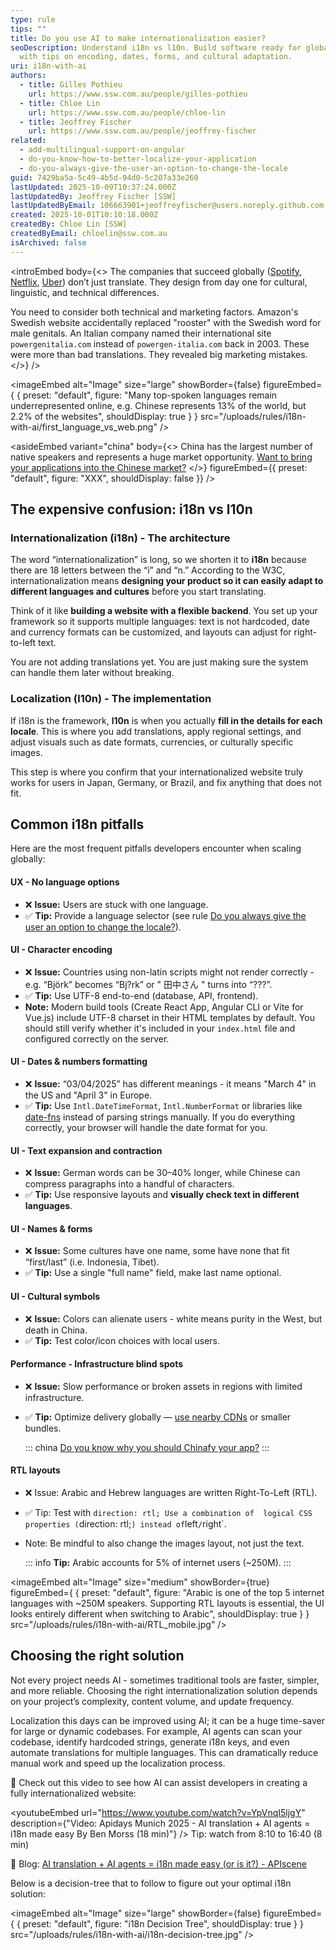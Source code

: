 ```yaml
---
type: rule
tips: ""
title: Do you use AI to make internationalization easier?
seoDescription: Understand i18n vs l10n. Build software ready for global users
  with tips on encoding, dates, forms, and cultural adaptation.
uri: i18n-with-ai
authors:
  - title: Gilles Pothieu
    url: https://www.ssw.com.au/people/gilles-pothieu
  - title: Chloe Lin
    url: https://www.ssw.com.au/people/chloe-lin
  - title: Jeoffrey Fischer
    url: https://www.ssw.com.au/people/jeoffrey-fischer
related:
  - add-multilingual-support-on-angular
  - do-you-know-how-to-better-localize-your-application
  - do-you-always-give-the-user-an-option-to-change-the-locale
guid: 7429ba5a-5c49-4b5d-94d0-5c207a33e260
lastUpdated: 2025-10-09T10:37:24.000Z
lastUpdatedBy: Jeoffrey Fischer [SSW]
lastUpdatedByEmail: 106663901+jeoffreyfischer@users.noreply.github.com
created: 2025-10-01T10:10:18.000Z
createdBy: Chloe Lin [SSW]
createdByEmail: chloelin@ssw.com.au
isArchived: false
---
```

<introEmbed
  body={<>
The companies that succeed globally ([Spotify](https://www.nimdzi.com/lessons-in-localization-spotify-expanded), [Netflix](https://www.weglot.com/blog/netflixs-localization-strategy), [Uber](https://www.nimdzi.com/lessons-in-localization-uber/)) don’t just translate. They design from day one for cultural, linguistic, and technical differences.

You need to consider both technical and marketing factors. Amazon's Swedish website accidentally replaced "rooster" with the Swedish word for male genitals. An Italian company named their international site `powergenitalia.com` instead of `powergen-italia.com` back in 2003. These were more than bad translations. They revealed big marketing mistakes.
  </>}
/>

<imageEmbed
  alt="Image"
  size="large"
  showBorder={false}
  figureEmbed={ {
    preset: "default",
    figure: "Many top-spoken languages remain underrepresented online, e.g. Chinese represents 13% of the world, but 2.2% of the websites",
    shouldDisplay: true
  } }
  src="/uploads/rules/i18n-with-ai/first_language_vs_web.png"
/>

<asideEmbed
  variant="china"
  body={<>
    China has the largest number of native speakers and represents a huge market opportunity. [Want to bring your applications into the Chinese market?](https://www.ssw.com.au/consulting/chinafy-app)
  </>}
  figureEmbed={{
    preset: "default",
    figure: "XXX",
    shouldDisplay: false
  }}
/>

## The expensive confusion: i18n vs l10n

### Internationalization (**i18n**) - The architecture

The word “internationalization” is long, so we shorten it to **i18n** because there are 18 letters between the “i” and “n.”  According to the W3C, internationalization means **designing your product so it can easily adapt to different languages and cultures** before you start translating.

Think of it like **building a website with a flexible backend**. You set up your framework so it supports multiple languages: text is not hardcoded, date and currency formats can be customized, and layouts can adjust for right-to-left text.

You are not adding translations yet. You are just making sure the system can handle them later without breaking.

### Localization (**l10n**) - The implementation

If i18n is the framework, **l10n** is when you actually **fill in the details for each locale**. This is where you add translations, apply regional settings, and adjust visuals such as date formats, currencies, or culturally specific images.

This step is where you confirm that your internationalized website truly works for users in Japan, Germany, or Brazil, and fix anything that does not fit.

## Common i18n pitfalls

Here are the most frequent pitfalls developers encounter when scaling globally:

#### UX - No language options

* ❌ **Issue:** Users are stuck with one language.
* ✅ **Tip:** Provide a language selector (see rule [Do you always give the user an option to change the locale?](/do-you-always-give-the-user-an-option-to-change-the-locale/)).

#### UI - Character encoding

* ❌ **Issue:** Countries using non-latin scripts might not render correctly - e.g. “Björk” becomes “Bj?rk” or " 田中さん " turns into “???”.
* ✅ **Tip:** Use UTF-8 end-to-end (database, API, frontend).
* **Note:** Modern build tools (Create React App, Angular CLI or Vite for Vue.js) include UTF-8 charset in their HTML templates by default. You should still verify whether it's included in your `index.html` file and configured correctly on the server.

#### UI - Dates & numbers formatting

* ❌ **Issue:** “03/04/2025” has different meanings - it means "March 4" in the US and "April 3" in Europe.
* ✅ **Tip:** Use `Intl.DateTimeFormat`, `Intl.NumberFormat` or libraries like [date-fns](https://date-fns.org/) instead of parsing strings manually. If you do everything correctly, your browser will handle the date format for you.

#### UI - Text expansion and contraction

* ❌ **Issue:** German words can be 30–40% longer, while Chinese can compress paragraphs into a handful of characters.
* ✅ **Tip:** Use responsive layouts and **visually check text in different languages**.

#### UI - Names & forms

* ❌ **Issue:** Some cultures have one name, some have none that fit “first/last” (i.e. Indonesia, Tibet).
* ✅ **Tip:** Use a single "full name" field, make last name optional.

#### UI - Cultural symbols

* ❌ **Issue:** Colors can alienate users - white means purity in the West, but death in China.
* ✅ **Tip:** Test color/icon choices with local users.

#### Performance - Infrastructure blind spots

* ❌ **Issue:** Slow performance or broken assets in regions with limited infrastructure.
* ✅ **Tip:** Optimize delivery globally — [use nearby CDNs](/use-a-cdn/) or smaller bundles.

   ::: china
   [Do you know why you should Chinafy your app?](/do-you-know-why-you-should-chinafy-your-app/)
   :::

#### RTL layouts

* ❌ Issue: Arabic and Hebrew languages are written Right-To-Left (RTL).
* ✅ Tip: Test with `direction: rtl; Use a combination of  logical CSS properties (`direction: rtl;`) instead of`left`/`right`.
* Note: Be mindful to also change the images layout, not just the text.

   ::: info
   **Tip:** Arabic accounts for 5% of internet users (~250M).
   :::

<imageEmbed
  alt="Image"
  size="medium"
  showBorder={true}
  figureEmbed={ {
    preset: "default",
    figure: "Arabic is one of the top 5 internet languages with ~250M speakers. Supporting RTL layouts is essential, the UI looks entirely different when switching to Arabic",
    shouldDisplay: true
  } }
  src="/uploads/rules/i18n-with-ai/RTL_mobile.jpg"
/>

## Choosing the right solution

Not every project needs AI - sometimes traditional tools are faster, simpler, and more reliable.   Choosing the right internationalization solution depends on your project’s complexity, content volume, and update frequency.

Localization this days can be improved using AI; it can be a huge time-saver for large or dynamic codebases.
For example, AI agents can scan your codebase, identify hardcoded strings, generate i18n keys, and even automate translations for multiple languages. This can dramatically reduce manual work and speed up the localization process.

🎥 Check out this video to see how AI can assist developers in creating a fully internationalized website:

<youtubeEmbed url="https://www.youtube.com/watch?v=YpVnqI5ljgY" description={"Video: Apidays Munich 2025 - AI translation + AI agents = i18n made easy By Ben Morss (18 min)"} />
Tip: watch from 8:10 to 16:40 (8 min)

🔗 Blog: [AI translation + AI agents = i18n made easy (or is it?) - APIscene](https://www.apiscene.io/ai-and-apis/i-agents-i18n-translation-apis/)

Below is a decision-tree that to follow to figure out your optimal i18n solution:


<imageEmbed
  alt="Image"
  size="large"
  showBorder={false}
  figureEmbed={ {
    preset: "default",
    figure: "i18n Decision Tree",
    shouldDisplay: true
  } }
  src="/uploads/rules/i18n-with-ai/i18n-decision-tree.jpg"
/>
